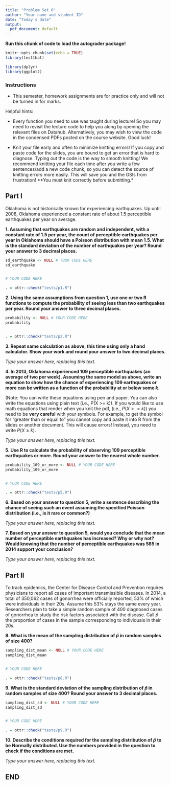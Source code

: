 ```yaml
---
title: "Problem Set 6"
author: "Your name and student ID"
date: "Today's date"
output:
  pdf_document: default
---
```


**Run this chunk of code to load the autograder package!**
```r
knitr::opts_chunk$set(echo = TRUE)
library(testthat)
```

```r
library(dplyr)
library(ggplot2)
```

### Instructions 
* This semester, homework assignments are for practice only and will not be turned in for marks.

Helpful hints:

- Every function you need to use was taught during lecture! So you may need to revisit the lecture code to help you along by opening the relevant files on Datahub. Alternatively, you may wish to view the code in the condensed PDFs posted on the course website. Good luck!

- Knit your file early and often to minimize knitting errors! If you copy and paste code for the slides, you are bound to get an error that is hard to diagnose. Typing out the code is the way to smooth knitting! We recommend knitting your file each time after you write a few sentences/add a new code chunk, so you can detect the source of knitting errors more easily. This will save you and the GSIs from frustration! **You must knit correctly before submitting.*

## Part I

Oklahoma is not historically known for experiencing earthquakes. Up until 2008, Oklahoma experienced a constant rate of about 1.5 perceptible earthquakes per year on average.

**1. Assuming that earthquakes are random and independent, with a constant rate of 1.5 per year, the count of perceptible earthquakes per year in Oklahoma should have a Poisson distribution with mean 1.5. What is the standard deviation of the number of earthquakes per year? Round your answer to 3 decimal places.**

```r
sd_earthquake <- NULL # YOUR CODE HERE
sd_earthquake


# YOUR CODE HERE
```

```r
. = ottr::check("tests/p1.R")
```

\newpage

**2. Using the same assumptions from question 1, use one or two R functions to compute the probability of seeing less than two earthquakes per year. Round your answer to three decimal places.**

```r
probability <- NULL # YOUR CODE HERE
probability



```

```r
. = ottr::check("tests/p2.R")
```

\newpage

**3. Repeat same calculation as above, this time using only a hand calculator. Show your work and round your answer to two decimal places.**

_Type your answer here, replacing this text._

**4. In 2013, Oklahoma experienced 109 perceptible earthquakes (an average of two per week). Assuming the same model as above, write an equation to show how the chance of experiencing 109 earthquakes or more can be written as a function of the probability at or below some $k$.**

(Note: You can write these equations using pen and paper. You can also write the equations using plain text (i.e., P(X >= k)). If you would like to use math equations that render when you knit the pdf, (i.e., $P(X>=k)$) you need to be **very careful** with your symbols. For example, to get the symbol for "greater than or equal to" you cannot copy and paste it into R from the slides or another document. This will cause errors! Instead, you need to write $P(X \geq k)$.

_Type your answer here, replacing this text._

**5. Use R to calculate the probability of observing 109 perceptible earthquakes or more. Round your answer to the nearest whole number.**

```r
probability_109_or_more <- NULL # YOUR CODE HERE
probability_109_or_more


# YOUR CODE HERE
```

```r
. = ottr::check("tests/p5.R")
```

\newpage

**6. Based on your answer to question 5, write a sentence describing the chance of seeing such an event assuming the specified Poisson distribution (i.e., is it rare or common?)**

_Type your answer here, replacing this text._

**7. Based on your answer to question 5, would you conclude that the mean number of perceptible earthquakes has increased? Why or why not? Would knowing that the number of perceptible earthquakes was 585 in 2014 support your conclusion?**

_Type your answer here, replacing this text._

## Part II

To track epidemics, the Center for Disease Control and Prevention requires physicians to report all cases of important transmissible diseases. In 2014, a total of 350,062 cases of gonorrhea were officially reported, 53% of which were individuals in their 20s. Assume this 53% stays the same every year. Researchers plan to take a simple random sample of 400 diagnosed cases of gonorrhea to study the risk factors associated with the disease. Call $\hat{p}$ the proportion of cases in the sample corresponding to individuals in their 20s. 

**8. What is the mean of the sampling distribution of $\hat{p}$ in random samples of size 400?**

```r
sampling_dist_mean <- NULL # YOUR CODE HERE
sampling_dist_mean


# YOUR CODE HERE
```

```r
. = ottr::check("tests/p8.R")
```

**9. What is the standard deviation of the sampling distribution of $\hat{p}$ in random samples of size 400? Round your answer to 3 decimal places.**

```r
sampling_dist_sd <- NULL # YOUR CODE HERE
sampling_dist_sd


# YOUR CODE HERE
```

```r
. = ottr::check("tests/p9.R")
```

**10. Describe the conditions required for the sampling distribution of $\hat{p}$ to be Normally distributed. Use the numbers provided in the question to check if the conditions are met.**

_Type your answer here, replacing this text._

## END

